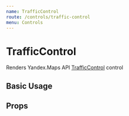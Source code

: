 ```yaml
---
name: TrafficControl
route: /controls/traffic-control
menu: Controls
---
```



# TrafficControl

Renders Yandex.Maps API [TrafficControl][control] control

## Basic Usage

<Playground>
  <YMaps>
    <Map
      defaultState={{
        center: [55.751574, 37.573856],
        zoom: 9,
        controls: [],
      }}
    >
      <TrafficControl options={{ float: 'right' }} />
    </Map>
  </YMaps>
</Playground>

## Props

<Props of={_TrafficControl} />

[control]:
  https://tech.yandex.com/maps/doc/jsapi/2.1/ref/reference/control.TrafficControl-docpage/
